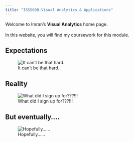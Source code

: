 ```yaml
---
title: "ISSS608-Visual Analytics & Applications"
---
```


Welcome to Imran's **Visual Analytics** home page.\
\
In this website, you will find my coursework for this module.

::: panel-tabset
## Expectations

![It can't be that hard..](images/Homepage1%20image-01.png)

## Reality

![What did I sign up for???!!!](images/Homepage2%20image-02.png)

## But eventually....

![Hopefully......](images/Homepage3%20image.png)
:::
